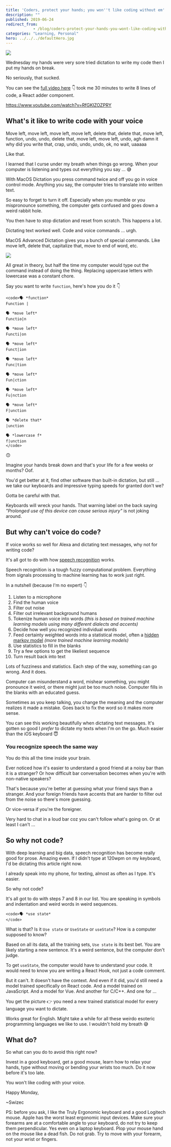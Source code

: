 ```yaml
---
title: 'Coders, protect your hands; you won''t like coding without em'
description: ""
published: 2019-06-24
redirect_from: 
            - /blog/coders-protect-your-hands-you-wont-like-coding-without-em/swizec/9133
categories: "Learning, Personal"
hero: ../../../defaultHero.jpg
---
```

![](./img/WPv7buU.gif)

Wednesday my hands were very sore tried dictation to write my code then I put my hands on break.

No seriously, that sucked.

You can see the [full video here](https://www.youtube.com/watch?v=RfGKIZOZPRY) 👇 took me 30 minutes to write 8 lines of code, a React adder component.

https://www.youtube.com/watch?v=RfGKIZOZPRY

## What&#x27;s it like to write code with your voice

Move left, move left, move left, move left, delete that, delete that, move left, function, undo, undo, delete that, move left, move left, undo, agh damn it why did you write that, crap, undo, undo, undo, ok, no wait, uaaaaa

Like that.

I learned that I curse under my breath when things go wrong. When your computer is listening and types out everything you say ... 😅

With MacOS Dictation you press command twice and off you go in voice control mode. Anything you say, the computer tries to translate into written text.

So easy to forget to turn it off. Especially when you mumble or you mispronounce something, the computer gets confused and goes down a weird rabbit hole.

You then have to stop dictation and reset from scratch. This happens a lot.

Dictating text worked well. Code and voice commands ... urgh.

MacOS Advanced Dictation gives you a bunch of special commands. Like move left, delete that, capitalize that, move to end of word, etc.

![](./img/0DJ7T9x.gif)

All great in theory, but half the time my computer would type out the command instead of doing the thing. Replacing uppercase letters with lowercase was a constant chore.

Say you want to write `function`, here&#x27;s how you do it 👇

```undefined
<code>🗣 *function*
Function |

🗣 *move left*
Functio|n

🗣 *move left*
Functi|on

🗣 *move left*
Funct|ion

🗣 *move left*
Func|tion

🗣 *move left*
Fun|ction

🗣 *move left*
Fu|nction

🗣 *move left*
F|unction

🗣 *delete that*
|unction

🗣 *lowercase f*
f|unction
</code>
```

🙃

Imagine your hands break down and that&#x27;s your life for a few weeks or months? Oof.

You&#x27;d get better at it, find other software than built-in dictation, but still ... we take our keyboards and impressive typing speeds for granted don&#x27;t we?

Gotta be careful with that.

Keyboards will wreck your hands. That warning label on the back saying _&quot;Prolonged use of this device can cause serious injury&quot;_ is not joking around.

## But why can&#x27;t voice do code?

If voice works so well for Alexa and dictating text messages, why not for writing code?

It&#x27;s all got to do with how [speech recognition](https://en.wikipedia.org/wiki/Speech_recognition) works.

Speech recognition is a tough fuzzy computational problem. Everything from signals processing to machine learning has to work just right.

In a nutshell (because I&#x27;m no expert) 👇

1. Listen to a microphone
2. Find the human voice
3. Filter out noise
4. Filter out irrelevant background humans
5. Tokenize human voice into words _(this is based on trained machine learning models using many different dialects and accents)_
6. Decide how well you recognized individual words
7. Feed certainty weighted words into a statistical model, often a [hidden markov model](https://en.wikipedia.org/wiki/Hidden_Markov_model) _(more trained machine learning models)_
8. Use statistics to fill in the blanks
9. Try a few options to get the likeliest sequence
10. Turn result back into text

Lots of fuzziness and statistics. Each step of the way, something can go wrong. And it does.

Computer can misunderstand a word, mishear something, you might pronounce it weird, or there might just be too much noise. Computer fills in the blanks with an educated guess.

Sometimes as you keep talking, you change the meaning and the computer realizes it made a mistake. Goes back to fix the word so it makes more sense.

You can see this working beautifully when dictating text messages. It&#x27;s gotten so good I _prefer_ to dictate my texts when I&#x27;m on the go. Much easier than the iOS keyboard 😇

### You recognize speech the same way

You do this all the time inside your brain.

Ever noticed how it&#x27;s easier to understand a good friend at a noisy bar than it is a stranger? Or how difficult bar conversation becomes when you&#x27;re with non-native speakers?

That&#x27;s because you&#x27;re better at guessing what your friend says than a stranger. And your foreign friends have accents that are harder to filter out from the noise so there&#x27;s more guessing.

Or vice-versa if you&#x27;re the foreigner.

Very hard to chat in a loud bar coz you can&#x27;t follow what&#x27;s going on. Or at least I can&#x27;t ...

## So why not code?

With deep learning and big data, speech recognition has become really good for prose. Amazing even. If I didn&#x27;t type at 120wpm on my keyboard, I&#x27;d be dictating this article right now.

I already speak into my phone, for texting, almost as often as I type. It&#x27;s easier.

So why not code?

It&#x27;s all got to do with steps 7 and 8 in our list. You are speaking in symbols and indentation and weird words in weird sequences.

```undefined
<code>🗣 *use state*
</code>
```

What is that? Is it `Use state` or `UseState` or `useState`? How is a computer supposed to know?

Based on all its data, all the training sets, `Use state` is its best bet. You are likely starting a new sentence. It&#x27;s a weird sentence, but the computer don&#x27;t judge.

To get `useState`, the computer would have to understand your code. It would need to know you are writing a React Hook, not just a code comment.

But it can&#x27;t. It doesn&#x27;t have the context. And even if it did, you&#x27;d still need a model trained specifically on React code. And a model trained on JavaScript. And a model for Vue. And another for C/C++. And one for ...

You get the picture 👉 you need a new trained statistical model for every language you want to dictate.

Works great for English. Might take a while for all these weirdo esoteric programming languages we like to use. I wouldn&#x27;t hold my breath 😅

## What do?

So what can you do to avoid this right now?

Invest in a good keyboard, get a good mouse, learn how to relax your hands, type without moving or bending your wrists too much. Do it now before it&#x27;s too late.

You won&#x27;t like coding with your voice.

Happy Monday,

~Swizec

PS: before you ask, I like the Truly Ergonomic keyboard and a good Logitech mouse. Apple has the worst least ergonomic input devices. Make sure your forearms are at a comfortable angle to your keyboard, do not try to keep them perpendicular. Yes even on a laptop keyboard. Plop your mouse hand on the mouse like a dead fish. Do not grab. Try to move with your forearm, not your wrist or fingers.
